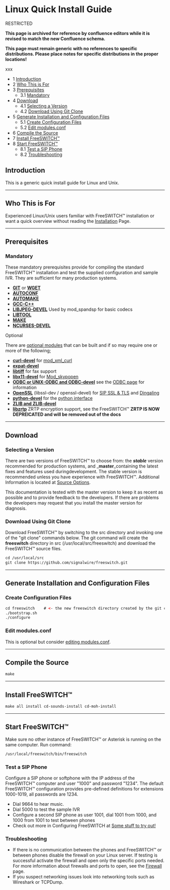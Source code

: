 
# Linux Quick Install Guide 

 

RESTRICTED

**This page is archived for reference by confluence editors while it is revised to match the new Confluence schema.** 

**This page must remain generic with no references to specific distributions. Please place notes for specific distributions in the proper locations!**

xxx

* 1 [Introduction](#introduction)
* 2 [Who This is For](#who-this-is-for)
* 3 [Prerequisites](#prerequisites)  
   * 3.1 [Mandatory](#mandatory)
* 4 [Download](#download)  
   * 4.1 [Selecting a Version](#selecting-a-version)  
   * 4.2 [Download Using Git Clone](#download-using-git-clone)
* 5 [Generate Installation and Configuration Files](#generate-installation-and-configuration-files)  
   * 5.1 [Create Configuration Files](#create-configuration-files)  
   * 5.2 [Edit modules.conf](#edit-modulesconf)
* 6 [Compile the Source](#compile-the-source)
* 7 [Install FreeSWITCH™](#install-freeswitch)
* 8 [Start FreeSWITCH™](#install-freeswitch)  
   * 8.1 [Test a SIP Phone](#test-a-sip-phone)  
   * 8.2 [Troubleshooting](#troubleshooting)

## Introduction

This is a generic quick install guide for Linux and Unix.

---

## Who This is For

Experienced Linux/Unix users familiar with FreeSWITCH™ installation or want a quick overview without reading the [Installation](../../index.mdx#about) Page.

  
---

## Prerequisites

### Mandatory

These mandatory prerequisites provide for compiling the standard FreeSWITCH™ installation and test the supplied configuration and sample IVR. They are sufficient for many production systems.

* [**GIT**](http://en.wikipedia.org/wiki/Git%5F%28software%29) or [**WGET**](http://en.wikipedia.org/wiki/Wget)
* [**AUTOCONF**](http://en.wikipedia.org/wiki/Autoconf)
* [**AUTOMAKE**](http://en.wikipedia.org/wiki/Automake)
* [**GCC-C++**](http://en.wikipedia.org/wiki/C%2B%2B)
* [**LIBJPEG-DEVEL**](http://en.wikipedia.org/wiki/Libjpeg) Used by mod\_spandsp for basic codecs
* [**LIBTOOL**](http://en.wikipedia.org/wiki/Libtool)
* [**MAKE**](http://en.wikipedia.org/wiki/Make%5F%28software%29)
* [**NCURSES-DEVEL**](http://en.wikipedia.org/wiki/Ncurses)

Optional

There are [optional modules](http://wiki.freeswitch.org/wiki/Modules) that can be built and if so may require one or more of the following;

* [**curl-devel**](http://en.wikipedia.org/wiki/Curl%5F%28programming%5Flanguage%29) for [mod\_xml\_curl](https://wiki.freeswitch.org/wiki/Mod%5Fxml%5Fcurl "Mod xml curl")
* [**expat-devel**](http://en.wikipedia.org/wiki/Expat%5F%28XML%29)
* [**libtiff**](http://en.wikipedia.org/wiki/Libtiff) for fax support
* [**libx11-devel**](http://en.wikipedia.org/wiki/X%5FWindow%5FSystemf) for [Mod\_skypopen](https://wiki.freeswitch.org/wiki/Mod%5Fskypopen "Mod skypopen")
* [**ODBC or UNIX-ODBC and ODBC-devel**](http://en.wikipedia.org/wiki/Odbc) see the [ODBC page](http://wiki.freeswitch.org/wiki/Mod%5Fspidermonkey%5Fodbc) for information
* [**OpenSSL**](http://en.wikipedia.org/wiki/Openssl) (libssl-dev / openssl-devel) for [SIP SSL & TLS](https://wiki.freeswitch.org/wiki/SIP%5FTLS "SIP TLS") and [Dingaling](https://wiki.freeswitch.org/wiki/Dingaling "Dingaling")
* [**python-devel**](http://www.python.org/) for the [python interface](https://wiki.freeswitch.org/wiki/Mod%5Fpython "Mod python")
* [**ZLIB and ZLIB-devel**](http://en.wikipedia.org/wiki/Zlib)
* [**libzrtp**](http://en.wikipedia.org/wiki/ZRTP) ZRTP encryption support, see the FreeSWITCH™  **ZRTP IS NOW DEPREICATED and will be removed out of the docs**
  
  
---

## Download

### Selecting a Version

There are two versions of FreeSWITCH™ to choose from: the _**stable**_ version recommended for production systems, and _**master**_containing the latest fixes and features used duringdevelopment. The stable version is recommended unless you have experience with FreeSWITCH™. Additional Information is located at [Source Options](https://confluence.freeswitch.org/display/FREESWITCH/Installation#Installation-SourceOptions).

This documentation is tested with the master version to keep it as recent as possible and to provide feedback to the developers. If there are problems the developers may request that you install the master version for diagnosis.

### Download Using Git Clone

Download FreeSWITCH™ by switching to the src directory and invoking one of the "git clone" commands below. The git command will create the **freeswitch** directory in src (/usr/local/src/freeswitch) and download the FreeSWITCH™ source files.

```xml
cd /usr/local/src
git clone https://github.com/signalwire/freeswitch.git
```

---

## Generate Installation and Configuration Files

### Create Configuration Files

```xml
cd freeswitch    # <- the new freeswitch directory created by the git clone process
./bootstrap.sh
./configure
```

### Edit modules.conf

This is optional but consider [editing modules.conf](../../index.mdx#installation-methods).

  
---

## Compile the Source

```xml
make
```

  
---

## Install FreeSWITCH™

```xml
make all install cd-sounds-install cd-moh-install
```

---

## Start FreeSWITCH™

Make sure no other instance of FreeSWITCH™ or Asterisk is running on the same computer. Run command:

```xml
/usr/local/freeswitch/bin/freeswitch
```

### Test a SIP Phone

Configure a SIP phone or softphone with the IP address of the FreeSWITCH™ computer and user "1000" and password "1234". The default FreeSWITCH™ configuration provides pre-defined definitions for extensions 1000-1019, all passwords are 1234.

* Dial 9664 to hear music.
* Dial 5000 to test the sample IVR
* Configure a second SIP phone as user 1001, dial 1001 from 1000, and 1000 from 1001 to test between phones
* Check out more in Configuring FreeSWITCH at [Some stuff to try out!](https://confluence.freeswitch.org/display/FREESWITCH/Configuring+FreeSWITCH#ConfiguringFreeSWITCH-Somestufftotryout!)

### Troubleshooting

* If there is no communication between the phones and FreeSWITCH™ or between phones disable the firewall on your Linux server. If testing is successful activate the firewall and open only the specific ports needed. For more information about firewalls and ports to open, see the [Firewall](../../../Networking/Firewall_1048908.mdx#about) page.
* If you suspect networking issues look into networking tools such as Wireshark or TCPDump.


